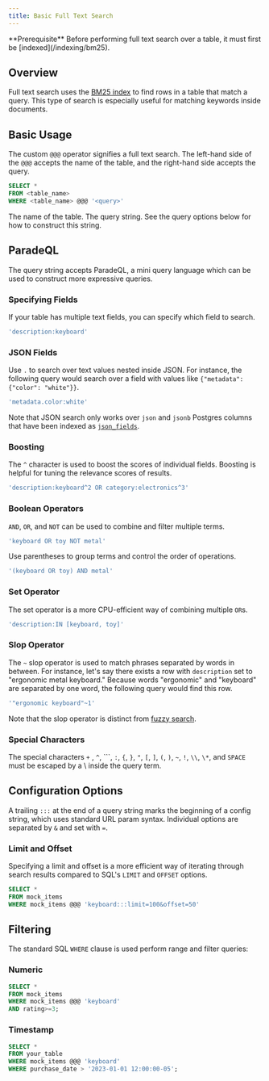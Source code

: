 ```yaml
---
title: Basic Full Text Search
---
```


<Note>
  **Prerequisite** Before performing full text search over a table, it must
  first be [indexed](/indexing/bm25).
</Note>

## Overview

Full text search uses the [BM25 index](/indexing/bm25) to find rows in a table that match a query.
This type of search is especially useful for matching keywords inside documents.

## Basic Usage

The custom `@@@` operator signifies a full text search. The left-hand side of the `@@@` accepts the
name of the table, and the right-hand side accepts the query.

```sql
SELECT *
FROM <table_name>
WHERE <table_name> @@@ '<query>'
```

<ParamField body="table_name" required>
  The name of the table.
</ParamField>
<ParamField body="query" required>
  The query string. See the query options below for how to construct this
  string.
</ParamField>

## ParadeQL

The query string accepts ParadeQL, a mini query language which can be used to construct more expressive queries.

### Specifying Fields

If your table has multiple text fields, you can specify which field to search.

```sql
'description:keyboard'
```

### JSON Fields

Use `.` to search over text values nested inside JSON. For instance, the following query would search
over a field with values like `{"metadata": {"color": "white"}}`.

```sql
'metadata.color:white'
```

Note that JSON search only works over `json` and `jsonb` Postgres columns that have been indexed as
[`json_fields`](/indexing/bm25#creating-a-bm25-index).

### Boosting

The `^` character is used to boost the scores of individual fields. Boosting is helpful for tuning
the relevance scores of results.

```sql
'description:keyboard^2 OR category:electronics^3'
```

### Boolean Operators

`AND`, `OR`, and `NOT` can be used to combine and filter multiple terms.

```sql
'keyboard OR toy NOT metal'
```

Use parentheses to group terms and control the order of operations.

```sql
'(keyboard OR toy) AND metal'
```

### Set Operator

The set operator is a more CPU-efficient way of combining multiple `OR`s.

```sql
'description:IN [keyboard, toy]'
```

### Slop Operator

The `~` slop operator is used to match phrases separated by words in between. For instance, let's say
there exists a row with `description` set to "ergonomic metal keyboard." Because words "ergonomic" and "keyboard"
are separated by one word, the following query would find this row.

```sql
'"ergonomic keyboard"~1'
```

Note that the slop operator is distinct from [fuzzy search](/search/fuzzy).

### Special Characters

The special characters `+` , `^`, ```, `:`, `{`, `}`, `"`, `[`, `]`, `(`, `)`, `~`, `!`, `\\`, `\*`, and `SPACE`
must be escaped by a \ inside the query term.

## Configuration Options

A trailing `:::` at the end of a query string marks the beginning of a config string, which uses standard
URL param syntax. Individual options are separated by `&` and set with `=`.

### Limit and Offset

Specifying a limit and offset is a more efficient way of iterating through search results compared to
SQL's `LIMIT` and `OFFSET` options.

```sql
SELECT *
FROM mock_items
WHERE mock_items @@@ 'keyboard:::limit=100&offset=50'
```

## Filtering

The standard SQL `WHERE` clause is used perform range and filter queries:

### Numeric

```sql
SELECT *
FROM mock_items
WHERE mock_items @@@ 'keyboard'
AND rating>=3;
```

### Timestamp

```sql
SELECT *
FROM your_table
WHERE mock_items @@@ 'keyboard'
WHERE purchase_date > '2023-01-01 12:00:00-05';
```
